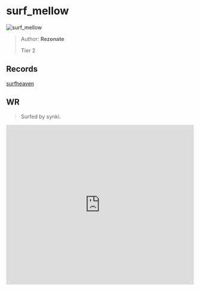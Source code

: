 
# surf_mellow

![surf_mellow](https://raw.githubusercontent.com/Sayt123/SurfMapPics/Maps-and-bonuses/csgo/surf_mellow.jpg)

> Author: **Rezonate**
>
> Tier 2

## Records

[surfheaven](https://surfheaven.eu/map/surf_mellow)

## WR

> Surfed by synki.

<iframe
width="100%"
height="430"
src="https://www.youtube.com/embed/S4PCLmLq7fk"
frameborder="0"
allow="accelerometer; autoplay; clipboard-write; encrypted-media; gyroscope; picture-in-picture"
allowFullScreen
/>

```md

[Surf Timer] - SYNKIKIKI♥ finished in 00:31:12 (WR -00:00:15). Improving by 00:00:46
[Surf Timer] - SYNKIKIKI♥ beat the map record! Rank: 1/1028


```
                